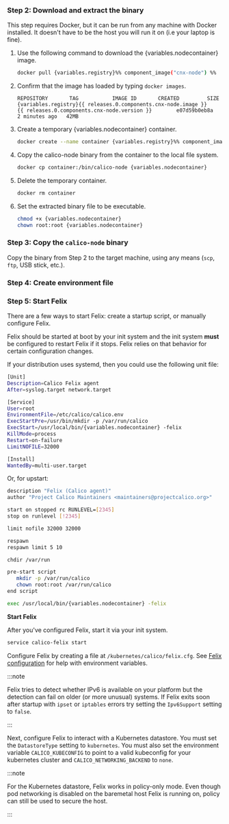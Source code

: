 

<NonClusterReadOnlyStep />

### Step 2: Download and extract the binary

This step requires Docker, but it can be run from any machine with Docker installed. It doesn't have to be the host you will run it on (i.e your laptop is fine).

1. Use the following command to download the {variables.nodecontainer} image.

   ```bash
   docker pull {variables.registry}%% component_image("cnx-node") %%
   ```

1. Confirm that the image has loaded by typing `docker images`.

   ```
   REPOSITORY       TAG           IMAGE ID       CREATED         SIZE
   {variables.registry}{{ releases.0.components.cnx-node.image }}      {{ releases.0.components.cnx-node.version }}        e07d59b0eb8a   2 minutes ago   42MB
   ```

1. Create a temporary {variables.nodecontainer} container.

   ```bash
   docker create --name container {variables.registry}%% component_image("cnx-node") %%
   ```

1. Copy the calico-node binary from the container to the local file system.

   ```bash
   docker cp container:/bin/calico-node {variables.nodecontainer}
   ```

1. Delete the temporary container.

   ```bash
   docker rm container
   ```

1. Set the extracted binary file to be executable.

   ```bash
   chmod +x {variables.nodecontainer}
   chown root:root {variables.nodecontainer}
   ```

### Step 3: Copy the `calico-node` binary

Copy the binary from Step 2 to the target machine, using any means (`scp`, `ftp`, USB stick, etc.).

### Step 4: Create environment file

<EnvironmentFile nodecontainer='{variables.nodecontainer}' />

### Step 5: Start Felix

There are a few ways to start Felix: create a startup script, or manually configure Felix.

<Tabs>
<TabItem label="Startup script" value="Startup script-0">

Felix should be started at boot by your init system and the init system
**must** be configured to restart Felix if it stops. Felix relies on
that behavior for certain configuration changes.

If your distribution uses systemd, then you could use the following unit file:

```bash
[Unit]
Description=Calico Felix agent
After=syslog.target network.target

[Service]
User=root
EnvironmentFile=/etc/calico/calico.env
ExecStartPre=/usr/bin/mkdir -p /var/run/calico
ExecStart=/usr/local/bin/{variables.nodecontainer} -felix
KillMode=process
Restart=on-failure
LimitNOFILE=32000

[Install]
WantedBy=multi-user.target
```

Or, for upstart:

```bash
description "Felix (Calico agent)"
author "Project Calico Maintainers <maintainers@projectcalico.org>"

start on stopped rc RUNLEVEL=[2345]
stop on runlevel [!2345]

limit nofile 32000 32000

respawn
respawn limit 5 10

chdir /var/run

pre-start script
   mkdir -p /var/run/calico
   chown root:root /var/run/calico
end script

exec /usr/local/bin/{variables.nodecontainer} -felix
```

**Start Felix**

After you've configured Felix, start it via your init system.

```bash
service calico-felix start
```

</TabItem>
<TabItem label="Manually configure Felix" value="Manually configure Felix-1">

Configure Felix by creating a file at `/kubernetes/calico/felix.cfg`.
See [Felix configuration](../../reference/component-resources/node/felix/configuration.mdx) for help with environment variables.

:::note

Felix tries to detect whether IPv6 is available on your platform but
the detection can fail on older (or more unusual) systems. If Felix
exits soon after startup with `ipset` or `iptables` errors try
setting the `Ipv6Support` setting to `false`.

:::

Next, configure Felix to interact with a Kubernetes datastore. You
must set the `DatastoreType` setting to `kubernetes`. You must also set the environment variable `CALICO_KUBECONFIG`
to point to a valid kubeconfig for your kubernetes cluster and `CALICO_NETWORKING_BACKEND` to `none`.

:::note

For the Kubernetes datastore, Felix works in policy-only mode. Even though pod networking is
disabled on the baremetal host Felix is running on, policy can still be used to secure the host.

:::

</TabItem>
  </Tabs>
